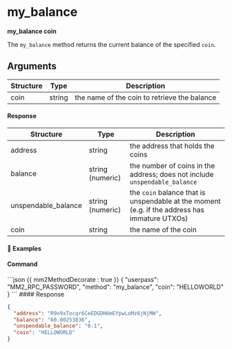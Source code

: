 
# my\_balance

**my\_balance coin**

The `my_balance` method returns the current balance of the specified `coin`.

## Arguments

| Structure | Type   | Description                                  |
| --------- | ------ | -------------------------------------------- |
| coin      | string | the name of the coin to retrieve the balance |

#### Response

| Structure            | Type             | Description                                                                                   |
| -------------------- | ---------------- | --------------------------------------------------------------------------------------------- |
| address              | string           | the address that holds the coins                                                              |
| balance              | string (numeric) | the number of coins in the address; does not include `unspendable_balance`                    |
| unspendable\_balance | string (numeric) | the `coin` balance that is unspendable at the moment (e.g. if the address has immature UTXOs) |
| coin                 | string           | the name of the coin                                                                          |

#### 📌 Examples

#### Command

<CodeGroup title="" tag="POST" label="my_balance">
  ```json {{ mm2MethodDecorate : true }}
  {
    "userpass": "MM2_RPC_PASSWORD",
    "method": "my_balance",
    "coin": "HELLOWORLD"
  }
  ```
</CodeGroup>

<CollapsibleSection expandedText="Hide Response" collapsedText="Show Response">
  #### Response

  ```json
  {
    "address": "R9o9xTocqr6CeEDGDH6mEYpwLoMz6jNjMW",
    "balance": "60.00253836",
    "unspendable_balance": "0.1",
    "coin": "HELLOWORLD"
  }
  ```
</CollapsibleSection>
